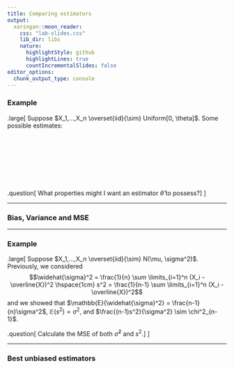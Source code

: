 ```yaml
---
title: Comparing estimators
output:
  xaringan::moon_reader:
    css: "lab-slides.css"
    lib_dir: libs
    nature:
      highlightStyle: github
      highlightLines: true
      countIncrementalSlides: false
editor_options: 
  chunk_output_type: console
---
```


### Example

.large[
Suppose $X_1,...,X_n \overset{iid}{\sim} Uniform[0, \theta]$. Some possible estimates:

<br/>

<br/>

<br/>

<br/>

.question[
What properties might I want an estimator $\widehat{\theta}$ to possess?
]
]

---

### Bias, Variance and MSE

---

### Example

.large[
Suppose $X_1,...,X_n \overset{iid}{\sim} N(\mu, \sigma^2)$. Previously, we considered 
$$\widehat{\sigma}^2 = \frac{1}{n} \sum \limits_{i=1}^n (X_i - \overline{X})^2 \hspace{1cm} s^2 = \frac{1}{n-1} \sum \limits_{i=1}^n (X_i - \overline{X})^2$$
and we showed that $\mathbb{E}{\widehat{\sigma}^2} = \frac{n-1}{n}\sigma^2$, $\mathbb{E}(s^2) = \sigma^2$, and $\frac{(n-1)s^2}{\sigma^2} \sim \chi^2_{n-1}$.

.question[
Calculate the MSE of both $\widehat{\sigma}^2$ and $s^2$.
]
]

---

### Best unbiased estimators


